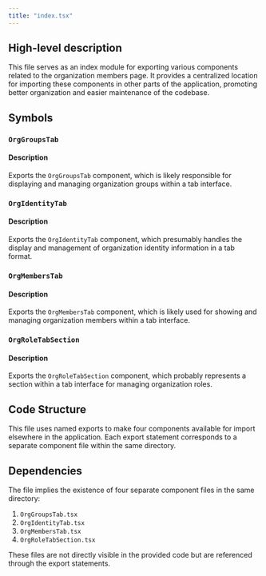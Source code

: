 ```yaml
---
title: "index.tsx"
---
```


## High-level description
This file serves as an index module for exporting various components related to the organization members page. It provides a centralized location for importing these components in other parts of the application, promoting better organization and easier maintenance of the codebase.

## Symbols

### `OrgGroupsTab`
#### Description
Exports the `OrgGroupsTab` component, which is likely responsible for displaying and managing organization groups within a tab interface.

### `OrgIdentityTab`
#### Description
Exports the `OrgIdentityTab` component, which presumably handles the display and management of organization identity information in a tab format.

### `OrgMembersTab`
#### Description
Exports the `OrgMembersTab` component, which is likely used for showing and managing organization members within a tab interface.

### `OrgRoleTabSection`
#### Description
Exports the `OrgRoleTabSection` component, which probably represents a section within a tab interface for managing organization roles.

## Code Structure
This file uses named exports to make four components available for import elsewhere in the application. Each export statement corresponds to a separate component file within the same directory.

## Dependencies
The file implies the existence of four separate component files in the same directory:
1. `OrgGroupsTab.tsx`
2. `OrgIdentityTab.tsx`
3. `OrgMembersTab.tsx`
4. `OrgRoleTabSection.tsx`

These files are not directly visible in the provided code but are referenced through the export statements.